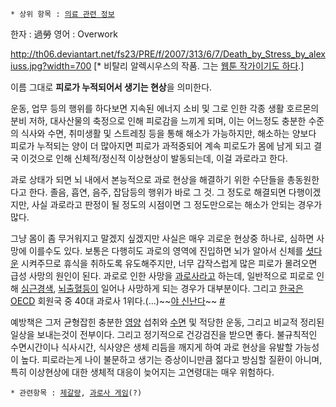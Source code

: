  * 상위 항목 : [[의료 관련 정보]]

한자 : 過勞
영어 : Overwork

http://th06.deviantart.net/fs23/PRE/f/2007/313/6/7/Death_by_Stress_by_alexiuss.jpg?width=700
[* 비탈리 알렉시우스의 작품. 그는 [[로맨티컬리 아포칼립틱|웹툰 작가이기도 하다]].]

이름 그대로 '''피로가 누적되어서 생기는 현상'''을 의미한다.

운동, 업무 등의 행위를 하다보면 지속된 에너지 소비 및 그로 인한 각종 생활 호르몬의 분비 저하, 대사산물의 축정으로 인해 피로감을 느끼게 되며, 이는 어느정도 충분한 수준의 식사와 수면, 취미생활 및 스트레칭 등을 통해 해소가 가능하지만, 해소하는 양보다 피로가 누적되는 양이 더 많아지면 피로가 과적중되어 계속 피로도가 몸에 남게 되고 결국 이것으로 인해  신체적/정신적 이상현상이 발동되는데, 이걸 과로라고 한다.

과로 상태가 되면 뇌 내에서 본능적으로 과로 현상을 해결하기 위한 수단들을 총동원한다고 한다. 졸음, 흡연, 음주, 잡담등의 행위가 바로 그 것. 그 정도로 해결되면 다행이겠지만, 사실 과로라고 판정이 될 정도의 시점이면 그 정도만으로는 해소가 안되는 경우가 많다.

그냥 몸이 좀 무거워지고 말겠지 싶겠지만 사실은 매우 괴로운 현상중 하나로, 심하면 사망에 이를수도 있다. 보통은 다행히도 과로의 영역에 진입하면 뇌가 알아서 신체를 [[셧다운]] 시켜주므로 휴식을 취하도록 유도해주지만, 너무 갑작스럽게 많은 피로가 몰려오면 급성 사망의 원인이 된다. 과로로 인한 사망을 [[과로사]]라고 하는데, 일반적으로 피로로 인해 [[심근경색]], [[뇌출혈]]등이 일어나 사망하게 되는 경우가 대부분이다. 그리고 [[한국]]은 [[OECD]] 회원국 중 40대 과로사 1위다.(...)~~[[야 신난다]]~~ [http://www.nongmin.com/article/ar_detail.htm?ar_id=158736&subMenu=articletotal #]

예방책은 그저 균형잡힌 충분한 [[영양]] 섭취와 [[수면]] 및 적당한 운동, 그리고 비교적 정리된 일상을 보내는것이 전부이다. 그리고 정기적으로 건강검진을 받으면 좋다. 불규칙적인 수면시간이나 식사시간, 식사양은 생체 리듬을 깨지게 하여 과로 현상을 유발할 가능성이 높다. 피로라는게 나이 불문하고 생기는 증상이니만큼 젊다고 방심할 질환이 아니며, 특히 이상현상에 대한 생체적 대응이 늦어지는 고연령대는 매우 위험하다.

 * 관련항목 : [[제갈량]], [[과로사 게임]](?)
